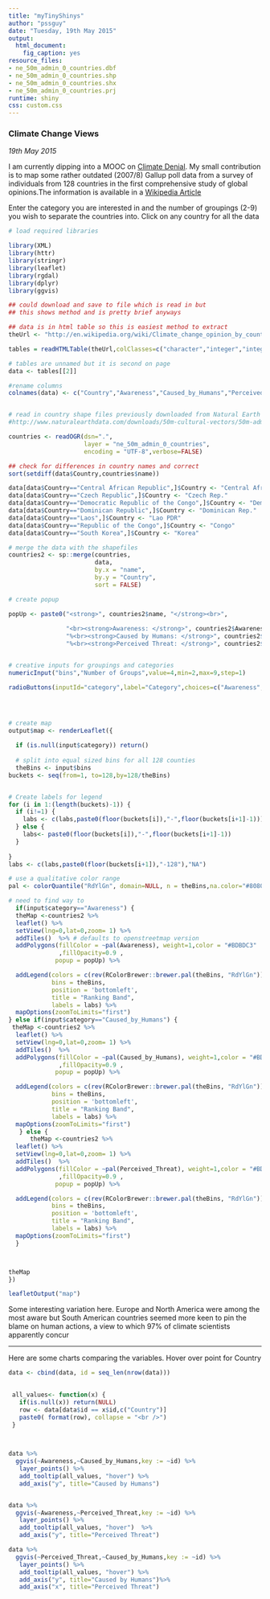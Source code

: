 ```yaml
---
title: "myTinyShinys"
author: "pssguy"
date: "Tuesday, 19th May 2015"
output:
  html_document:
    fig_caption: yes
resource_files:
- ne_50m_admin_0_countries.dbf
- ne_50m_admin_0_countries.shp
- ne_50m_admin_0_countries.shx
- ne_50m_admin_0_countries.prj
runtime: shiny
css: custom.css
---
```

###  <span class="post">Climate Change Views</span>
*19th May 2015*

I am currently dipping into a MOOC on [Climate Denial](https://www.edx.org/course/making-sense-climate-science-denial-uqx-denial101x). 
   My small contribution is to map some rather outdated (2007/8) Gallup poll data from a survey of individuals from 128 countries in the first comprehensive study of global opinions.The information is available in a [Wikipedia Article](http://en.wikipedia.org/wiki/Climate_change_opinion_by_country)


Enter the category you are interested in and the number of groupings (2-9) you wish to separate the countries into. Click on any country for all the data
```r
# load required libraries

library(XML)
library(httr)
library(stringr)
library(leaflet)
library(rgdal)
library(dplyr)
library(ggvis)

## could download and save to file which is read in but
## this shows method and is pretty brief anyways 

## data is in html table so this is easiest method to extract
theUrl <- "http://en.wikipedia.org/wiki/Climate_change_opinion_by_country"

tables = readHTMLTable(theUrl,colClasses=c("character","integer","integer","integer"),stringsAsFactors=F)

# tables are unnamed but it is second on page
data <- tables[[2]]

#rename columns
colnames(data) <- c("Country","Awareness","Caused_by_Humans","Perceived_Threat")


# read in country shape files previously downloaded from Natural Earth
#http://www.naturalearthdata.com/downloads/50m-cultural-vectors/50m-admin-0-countries-2/

countries <- readOGR(dsn=".",
                     layer = "ne_50m_admin_0_countries", 
                     encoding = "UTF-8",verbose=FALSE)

## check for differences in country names and correct
sort(setdiff(data$Country,countries$name))

data[data$Country=="Central African Republic",]$Country <- "Central African Rep."
data[data$Country=="Czech Republic",]$Country <- "Czech Rep."
data[data$Country=="Democratic Republic of the Congo",]$Country <- "Dem. Rep. Congo"
data[data$Country=="Dominican Republic",]$Country <- "Dominican Rep."
data[data$Country=="Laos",]$Country <- "Lao PDR"
data[data$Country=="Republic of the Congo",]$Country <- "Congo"
data[data$Country=="South Korea",]$Country <- "Korea"

# merge the data with the shapefiles
countries2 <- sp::merge(countries, 
                        data, 
                        by.x = "name", 
                        by.y = "Country",                    
                        sort = FALSE) 

# create popup

popUp <- paste0("<strong>", countries2$name, "</strong><br>",
                 
                "<br><strong>Awareness: </strong>", countries2$Awareness, 
                "%<br><strong>Caused by Humans: </strong>", countries2$Caused_by_Humans,
                "%<br><strong>Perceived Threat: </strong>", countries2$Perceived_Threat,"%")


# creative inputs for groupings and categories 
numericInput("bins","Number of Groups",value=4,min=2,max=9,step=1)

radioButtons(inputId="category",label="Category",choices=c("Awareness","Caused_by_Humans","Perceived_Threat"),selected="Awareness",inline=TRUE)




# create map
output$map <- renderLeaflet({
 
  if (is.null(input$category)) return()
 
  # split into equal sized bins for all 128 counties
  theBins <- input$bins
buckets <- seq(from=1, to=128,by=128/theBins)


# Create labels for legend
for (i in 1:(length(buckets)-1)) {
  if (i!=1) {
    labs <- c(labs,paste0(floor(buckets[i]),"-",floor(buckets[i+1]-1)))
  } else {
    labs<- paste0(floor(buckets[i]),"-",floor(buckets[i+1]-1))
  }
  
}
labs <- c(labs,paste0(floor(buckets[i+1]),"-128"),"NA")

# use a qualitative color range
pal <- colorQuantile("RdYlGn", domain=NULL, n = theBins,na.color="#808080")

# need to find way to 
  if(input$category=="Awareness") {
  theMap <-countries2 %>% 
  leaflet() %>% 
  setView(lng=0,lat=0,zoom= 1) %>% 
  addTiles()  %>% # defaults to openstreetmap version
  addPolygons(fillColor = ~pal(Awareness), weight=1,color = "#BDBDC3"
              ,fillOpacity=0.9 ,
             popup = popUp) %>% 

  addLegend(colors = c(rev(RColorBrewer::brewer.pal(theBins, "RdYlGn")), "#808080"),  
            bins = theBins, 
            position = 'bottomleft', 
            title = "Ranking Band", 
            labels = labs) %>% 
  mapOptions(zoomToLimits="first") 
} else if(input$category=="Caused_by_Humans") {
 theMap <-countries2 %>% 
  leaflet() %>% 
  setView(lng=0,lat=0,zoom= 1) %>% 
  addTiles()  %>% 
  addPolygons(fillColor = ~pal(Caused_by_Humans), weight=1,color = "#BDBDC3"
              ,fillOpacity=0.9 ,
             popup = popUp) %>% 

  addLegend(colors = c(rev(RColorBrewer::brewer.pal(theBins, "RdYlGn")), "#808080"),  
            bins = theBins, 
            position = 'bottomleft', 
            title = "Ranking Band", 
            labels = labs) %>% 
  mapOptions(zoomToLimits="first") 
   } else {
      theMap <-countries2 %>% 
  leaflet() %>% 
  setView(lng=0,lat=0,zoom= 1) %>% 
  addTiles()  %>% 
  addPolygons(fillColor = ~pal(Perceived_Threat), weight=1,color = "#BDBDC3"
              ,fillOpacity=0.9 ,
             popup = popUp) %>% 

  addLegend(colors = c(rev(RColorBrewer::brewer.pal(theBins, "RdYlGn")), "#808080"),  
            bins = theBins, 
            position = 'bottomleft', 
            title = "Ranking Band", 
            labels = labs) %>% 
  mapOptions(zoomToLimits="first") 
  }



theMap
})

leafletOutput("map")
```



Some interesting variation here. Europe and North America were among the most aware but South American countries seemed more keen to pin the blame on human actions, a view to which 97% of climate scientists apparently concur

---


Here are some charts comparing the variables. Hover over point for Country

```r


data <- cbind(data, id = seq_len(nrow(data)))

 
 all_values<- function(x) {
   if(is.null(x)) return(NULL)
   row <- data[data$id == x$id,c("Country")]
   paste0( format(row), collapse = "<br />")
 }


 
data %>% 
  ggvis(~Awareness,~Caused_by_Humans,key := ~id) %>%
   layer_points() %>%
   add_tooltip(all_values, "hover") %>% 
   add_axis("y", title="Caused by Humans")


data %>% 
  ggvis(~Awareness,~Perceived_Threat,key := ~id) %>%
   layer_points() %>%
   add_tooltip(all_values, "hover")  %>% 
   add_axis("y", title="Perceived Threat")

data %>% 
  ggvis(~Perceived_Threat,~Caused_by_Humans,key := ~id) %>%
   layer_points() %>%
   add_tooltip(all_values, "hover") %>% 
   add_axis("y", title="Caused by Humans")%>% 
   add_axis("x", title="Perceived Threat")


```

